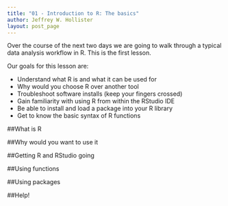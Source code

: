 ```yaml
---
title: "01 - Introduction to R: The basics"
author: Jeffrey W. Hollister
layout: post_page
---
```


Over the course of the next two days we are going to walk through a typical data analysis workflow in R.  This is the first lesson.  

Our goals for this lesson are:

- Understand what R is and what it can be used for
- Why would you choose R over another tool
- Troubleshoot software installs (keep your fingers crossed)
- Gain familiarity with using R from within the RStudio IDE
- Be able to install and load a package into your R library
- Get to know the basic syntax of R functions

##What is R

##Why would you want to use it

##Getting R and RStudio going

##Using functions

##Using packages

##Help!